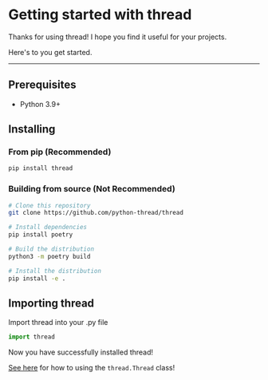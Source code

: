 # Getting started with thread

Thanks for using thread! I hope you find it useful for your projects.

Here's to you get started.

---

## Prerequisites

* Python 3.9+



## Installing

### From pip (Recommended)
```sh
pip install thread
```

### Building from source (Not Recommended)
```sh
# Clone this repository
git clone https://github.com/python-thread/thread

# Install dependencies
pip install poetry

# Build the distribution
python3 -m poetry build

# Install the distribution
pip install -e .
```



## Importing thread

Import thread into your .py file
```py
import thread
```

Now you have successfully installed thread!

[See here](./threading.md) for how to using the `thread.Thread` class!